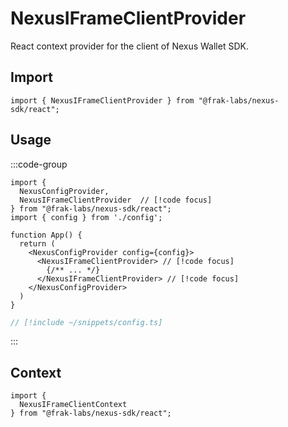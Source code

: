 # NexusIFrameClientProvider

React context provider for the client of Nexus Wallet SDK.

## Import

```tsx
import { NexusIFrameClientProvider } from "@frak-labs/nexus-sdk/react";
```

## Usage

:::code-group
```tsx [App.tsx]
import {
  NexusConfigProvider,
  NexusIFrameClientProvider  // [!code focus]
} from "@frak-labs/nexus-sdk/react";
import { config } from './config';

function App() {
  return (
    <NexusConfigProvider config={config}>
      <NexusIFrameClientProvider> // [!code focus]
        {/** ... */}
      </NexusIFrameClientProvider> // [!code focus]
    </NexusConfigProvider>
  )
}
```
```ts [config.ts]
// [!include ~/snippets/config.ts]
```
:::

## Context

```tsx
import {
  NexusIFrameClientContext
} from "@frak-labs/nexus-sdk/react";
```
